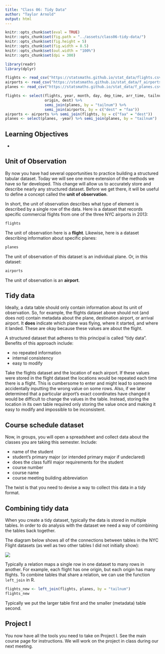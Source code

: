 ```yaml
---
title: "Class 06: Tidy Data"
author: "Taylor Arnold"
output: html
---
```


```r
knitr::opts_chunk$set(eval = TRUE)
knitr::opts_chunk$set(fig.path = "../assets/class06-tidy-data/")
knitr::opts_chunk$set(fig.height = 5)
knitr::opts_chunk$set(fig.width = 8.5)
knitr::opts_chunk$set(out.width = "100%")
knitr::opts_chunk$set(dpi = 300)
```

```r
library(readr)
library(dplyr)

flights <- read_csv("https://statsmaths.github.io/stat_data/flights.csv")
airports <- read_csv("https://statsmaths.github.io/stat_data/f_airports.csv")
planes <- read_csv("https://statsmaths.github.io/stat_data/f_planes.csv")

flights <- select(flights, year, month, day, dep_time, arr_time, tailnum,
                  origin, dest) %>%
                  semi_join(planes, by = "tailnum") %>%
                  semi_join(airports, by = c("dest" = "faa"))
airports <- airports %>% semi_join(flights, by = c("faa" = "dest"))
planes <- select(planes, -year) %>% semi_join(planes, by = "tailnum")
```

## Learning Objectives

- 

## Unit of Observation

By now you have had several opportunities to practice building a structured
tabular dataset. Today we will see one more extension of the methods we have
so far developed. This change will allow us to accurately store and describe
nearly any structured dataset. Before we get there, it will be useful to define
a concept called the **unit of observation**.

In short, the unit of observation describes what type of element is described 
by a single row of the data. Here is a dataset that records specific commercial
flights from one of the three NYC airports in 2013:

```r
flights
```

The unit of observation here is a **flight**. Likewise, here is a dataset 
describing information about specific planes:

```r
planes
```

The unit of observation of this dataset is an individual plane. Or, in this 
dataset:

```r
airports
```

The unit of observation is an **airport**.

## Tidy data

Ideally, a data table should only contain information about its unit of
observation. So, for example, the flights dataset above should not (and does
not) contain metadata about the plane, destination airport, or arrival airport.
It **does** indicate which plane was flying, where it started, and where it
landed. These are okay because these values are about the flight.

A structured dataset that adheres to this principal is called "tidy data". 
Benefits of this approach include:

- no repeated information
- internal consistency
- easy to modify

Take the flights dataset and the location of each airport. If these values 
were stored in the flight dataset the locations would be repeated each time
there is a flight. This is cumbersome to enter and might lead to someone 
accidentally inputting the wrong value on some rows. Also, if we later
determined that a particular airport's exact coordinates have changed it would
be difficult to change the values in the table. Instead, storing  the location
in its own table required only storing the value once and making it easy to
modify and impossible to be inconsistent.

## Course schedule dataset

Now, in groups, you will open a spreadsheet and collect data about the classes
you are taking this semester. Include:

- name of the student
- student's primary major (or intended primary major if undeclared)
- does the class fulfil major requirements for the student
- course number
- course name
- course meeting building abbreviation

The twist is that you need to devise a way to collect this data in a tidy
format.

## Combining tidy data

When you create a tidy dataset, typically the data is stored in multiple
tables. In order to do analysis with the dataset we need a way of combining the
tables back together.

The diagram below shows all of the connections between tables in the NYC Flight
datasets (as well as two other tables I did not initially show):

![](../assets/img/relational-nycflights.png)

Typically a relation maps a single row in one dataset to many rows in another.
For example, each flight has one origin, but each origin has many flights.
To combine tables that share a relation, we can use the function `left_join`
in R. 

```r
flights_new <- left_join(flights, planes, by = "tailnum")
flights_new
```

Typically we put the larger table first and the smaller (metadata) table
second.

## Project I

You now have all the tools you need to take on Project I. See the main course
page for instructions. We will work on the project in class during our next
meeting.

